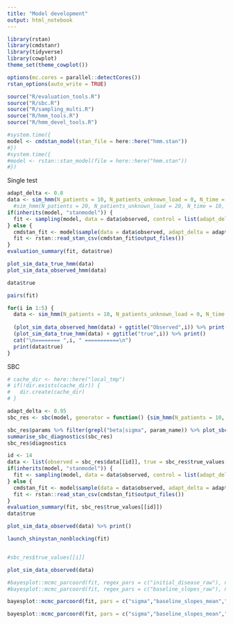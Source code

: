 ```yaml
---
title: "Model development"
output: html_notebook
---
```


```r
library(rstan)
library(cmdstanr)
library(tidyverse)
library(cowplot)
theme_set(theme_cowplot())

options(mc.cores = parallel::detectCores())
rstan_options(auto_write = TRUE)

source("R/evaluation_tools.R")
source("R/sbc.R")
source("R/sampling_multi.R")
source("R/hmm_tools.R")
source("R/hmm_devel_tools.R")

```


```r
#system.time({
model <- cmdstan_model(stan_file = here::here("hmm.stan"))
#})
#system.time({
#model <- rstan::stan_model(file = here::here("hmm.stan"))
#})
```



Single test

```r
adapt_delta <- 0.8
data <- sim_hmm(N_patients = 10, N_patients_unknown_load = 0, N_time = 10, N_treatments = 0, N_obs_per_patient = 4, N_ill_states = 1, prior = prior_hmm, use_severe_state = FALSE)
  #sim_hmm(N_patients = 20, N_patients_unknown_load = 20, N_time = 10, N_treatments = 0, N_obs_per_patient = 4, N_ill_states = 3, prior = prior_hmm, use_severe_state = FALSE)
if(inherits(model, "stanmodel")) {
  fit <- sampling(model, data = data$observed, control = list(adapt_delta = adapt_delta), chains = 1)
} else {
  cmdstan_fit <- model$sample(data = data$observed, adapt_delta = adapt_delta)
  fit <- rstan::read_stan_csv(cmdstan_fit$output_files())
}
evaluation_summary(fit, data$true)

plot_sim_data_true_hmm(data)
plot_sim_data_observed_hmm(data)

data$true


```

```r
pairs(fit)
```


```r
for(i in 1:5) {
  data <- sim_hmm(N_patients = 10, N_patients_unknown_load = 0, N_time = 10, N_treatments = 1, N_obs_per_patient = 4, N_ill_states = 3, prior = prior_hmm)
  
  (plot_sim_data_observed_hmm(data) + ggtitle("Observed",i)) %>% print()
  (plot_sim_data_true_hmm(data) + ggtitle("true",i)) %>% print()
  cat("\n======== ",i, " ===========\n")
  print(data$true)
}
```


SBC

```r
# cache_dir <- here::here("local_tmp")
# if(!dir.exists(cache_dir)) {
#   dir.create(cache_dir)
# }

adapt_delta <- 0.95
sbc_res <- sbc(model, generator = function() {sim_hmm(N_patients = 10, N_patients_unknown_load = 0, N_time = 10, N_treatments = 1, N_obs_per_patient = 4, N_ill_states = 1, prior = prior_hmm, use_severe_state = TRUE)}, N_steps = 50, control = list(adapt_delta = adapt_delta))

sbc_res$params %>% filter(grepl("beta|sigma", param_name)) %>% plot_sbc_params(binwidth = 10)
summarise_sbc_diagnostics(sbc_res)
sbc_res$diagnostics
```


```r
id <- 14
data <- list(observed = sbc_res$data[[id]], true = sbc_res$true_values[[id]])
if(inherits(model, "stanmodel")) {
  fit <- sampling(model, data = data$observed, control = list(adapt_delta = adapt_delta))
} else {
  cmdstan_fit <- model$sample(data = data$observed, adapt_delta = adapt_delta)
  fit <- rstan::read_stan_csv(cmdstan_fit$output_files())
}
evaluation_summary(fit, sbc_res$true_values[[id]])
data$true

plot_sim_data_observed(data) %>% print()

launch_shinystan_nonblocking(fit)


#sbc_res$true_values[[i]]
```

```r
plot_sim_data_observed(data)

```


```r
#bayesplot::mcmc_parcoord(fit, regex_pars = c("initial_disease_raw"), np = bayesplot::nuts_params(fit))
#bayesplot::mcmc_parcoord(fit, regex_pars = c("baseline_slopes_raw"), np = bayesplot::nuts_params(fit))

bayesplot::mcmc_parcoord(fit, pars = c("sigma","baseline_slopes_mean","baseline_slopes_sd"), np = bayesplot::nuts_params(fit))

bayesplot::mcmc_parcoord(fit, pars = c("sigma","baseline_slopes_mean","baseline_slopes_sd","t_high"), np = bayesplot::nuts_params(fit))
```
